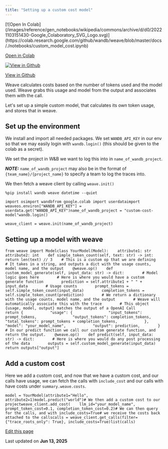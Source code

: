 ```yaml
---
title: "Setting up a custom cost model"
---
```


<Check>
  [![Open In Colab](/images/reference/gen_notebooks/wikipedia/commons/archive/d/d0/20221103151430-Google_Colaboratory_SVG_Logo.svg)](https://colab.research.google.com/github/wandb/weave/blob/master/docs/./notebooks/custom_model_cost.ipynb)

  [Open in Colab](https://colab.research.google.com/github/wandb/weave/blob/master/docs/./notebooks/custom_model_cost.ipynb)

  [![View in Github](/images/reference/gen_notebooks/wikipedia/commons/9/91/Octicons-mark-github.svg)](https://github.com/wandb/weave/blob/master/docs/./notebooks/custom_model_cost.ipynb)

  [View in Github](https://github.com/wandb/weave/blob/master/docs/./notebooks/custom_model_cost.ipynb)
</Check>

Weave calculates costs based on the number of tokens used and the model used. Weave grabs this usage and model from the output and associates them with the call.

Let's set up a simple custom model, that calculates its own token usage, and stores that in weave.

## Set up the environment[​](/reference/gen_notebooks/custom_model_cost#set-up-the-environment "Direct link to Set up the environment")

We install and import all needed packages. We set `WANDB_API_KEY` in our env so that we may easily login with `wandb.login()` (this should be given to the colab as a secret).

We set the project in W\&B we want to log this into in `name_of_wandb_project`.

***NOTE:*** `name_of_wandb_project` may also be in the format of `{team_name}/{project_name}` to specify a team to log the traces into.

We then fetch a weave client by calling `weave.init()`

```
%pip install wandb weave datetime --quiet
```

```
import osimport wandbfrom google.colab import userdataimport weaveos.environ["WANDB_API_KEY"] = userdata.get("WANDB_API_KEY")name_of_wandb_project = "custom-cost-model"wandb.login()
```

```
weave_client = weave.init(name_of_wandb_project)
```

## Setting up a model with weave[​](/reference/gen_notebooks/custom_model_cost#setting-up-a-model-with-weave "Direct link to Setting up a model with weave")

```
from weave import Modelclass YourModel(Model):    attribute1: str    attribute2: int    def simple_token_count(self, text: str) -> int:        return len(text) // 3    # This is a custom op that we are defining    # It takes in a string, and outputs a dict with the usage counts, model name, and the output    @weave.op()    def custom_model_generate(self, input_data: str) -> dict:        # Model logic goes here        # Here is where you would have a custom generate function        prediction = self.attribute1 + " " + input_data        # Usage counts        prompt_tokens = self.simple_token_count(input_data)        completion_tokens = self.simple_token_count(prediction)        # We return a dictionary with the usage counts, model name, and the output        # Weave will automatically associate this with the trace        # This object {usage, model, output} matches the output of a OpenAI Call        return {            "usage": {                "input_tokens": prompt_tokens,                "output_tokens": completion_tokens,                "total_tokens": prompt_tokens + completion_tokens,            },            "model": "your_model_name",            "output": prediction,        }    # In our predict function we call our custom generate function, and return the output.    @weave.op()    def predict(self, input_data: str) -> dict:        # Here is where you would do any post processing of the data        outputs = self.custom_model_generate(input_data)        return outputs["output"]
```

## Add a custom cost[​](/reference/gen_notebooks/custom_model_cost#add-a-custom-cost "Direct link to Add a custom cost")

Here we add a custom cost, and now that we have a custom cost, and our calls have usage, we can fetch the calls with `include_cost` and our calls with have costs under `summary.weave.costs`.

```
model = YourModel(attribute1="Hello", attribute2=1)model.predict("world")# We then add a custom cost to our projectweave_client.add_cost(    llm_id="your_model_name", prompt_token_cost=0.1, completion_token_cost=0.2)# We can then query for the calls, and with include_costs=True# we receive the costs back attached to the callscalls = weave_client.get_calls(filter={"trace_roots_only": True}, include_costs=True)list(calls)
```

[Edit this page](https://github.com/wandb/weave/blob/master/docs/docs/reference/gen_notebooks/custom_model_cost.md)

Last updated on **Jun 13, 2025**
